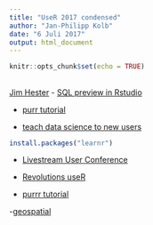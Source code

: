 ```yaml
---
title: "UseR 2017 condensed"
author: "Jan-Philipp Kolb"
date: "6 Juli 2017"
output: html_document
---
```


```r
knitr::opts_chunk$set(echo = TRUE)
```

## 

[Jim Hester](https://github.com/jimhester) - [SQL preview in Rstudio](https://github.com/rstudio/rstudio-conf/blob/master/2017/Database_Best_Practices-Jim_Hester/2017_01_13-RStudio_conf-Database_Best_Practices.Rmd)


- [purr tutorial](https://github.com/cwickham/purrr-tutorial)


- [teach data science to new users](https://github.com/mine-cetinkaya-rundel/2017-07-05-teach-ds-to-new-user/blob/master/teach-ds-to-new-user.pdf)


```r
install.packages("learnr")
```

- [Livestream User Conference](https://event.microsoft.com/events/2017/1707/UserConference/)

- [Revolutions useR](http://blog.revolutionanalytics.com/2017/07/user-2017-livestream.html)

- [purrr tutorial](https://github.com/cwickham/purrr-tutorial)

-[geospatial](https://bhaskarvk.github.io/user2017.geodataviz/presentations/05-Ways_to_Output_Maps.html#1)

## 
